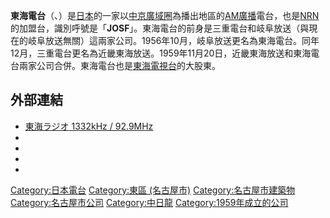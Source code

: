 '''東海電台'''（{{lang-ja|東海ラジオ放送株式会社，とうかいラジオほうそう}}、{{lang-en|TOKAI RADIO BROADCASTING. COMPANY LIMITED}}）是[[日本|日本]]的一家以[[廣域廣播|中京廣域圈]]為播出地區的[[AM廣播|AM廣播]]電台，也是[[NRN|NRN]]的加盟台，識別呼號是「'''JOSF'''」。東海電台的前身是三重電台和岐阜放送（與現在的岐阜放送無關）這兩家公司。1956年10月，岐阜放送更名為東海電台。同年12月，三重電台更名為近畿東海放送。1959年11月20日，近畿東海放送和東海電台兩家公司合併。東海電台也是[[東海電視台|東海電視台]]的大股東。
== 外部連結 ==
{{commonscat|Tokai_Radio_Broadcasting}}
* [https://www.tokairadio.co.jp/ 東海ラジオ 1332kHz / 92.9MHz] {{Wayback|url=https://www.tokairadio.co.jp/ |date=20210316041736 }}
* {{Wayback |url=http://radio.commufa.jp/tokai/index.html |title=Commuf@radio東海ラジオ |date=20150623151614}}
* {{Twitter|tokairadio|東海ラジオ【公式】}}
* {{Facebook|tokairadio1332|東海ラジオ放送【公式】}}
* {{YouTube|c=UCFK6JVchWe7oimQd15OwDmw|東海ラジオ放送(株)}}
{{NRN}}
[[Category:日本電台|Category:日本電台]]
[[Category:東區_(名古屋市)|Category:東區 (名古屋市)]]
[[Category:名古屋市建築物|Category:名古屋市建築物]]
[[Category:名古屋市公司|Category:名古屋市公司]]
[[Category:中日龍|Category:中日龍]]
[[Category:1959年成立的公司|Category:1959年成立的公司]]